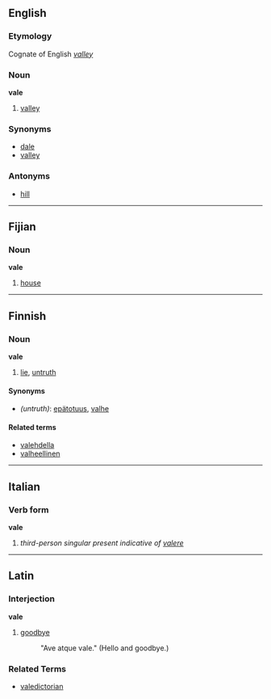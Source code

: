 ==English==
===Etymology===
Cognate of English ''[[valley]]''
===Noun===
'''vale'''

# [[valley]]

===Synonyms===
*[[dale]]
*[[valley]]

===Antonyms===
*[[hill]]

----

==Fijian==
===Noun===
'''vale'''

# [[house]]

----

==Finnish==

===Noun===
'''vale'''

# [[lie]], [[untruth]]

====Synonyms====
*''(untruth)'': [[epätotuus]], [[valhe]]

====Related terms====
*[[valehdella]]
*[[valheellinen]]

----

==Italian==
===Verb form===
'''vale'''

# ''third-person singular present indicative of [[valere]]''

----

==Latin==
===Interjection===
'''vale'''

# [[goodbye]]
#:  "Ave atque vale."  (Hello and goodbye.)

===Related Terms===
*[[valedictorian]]